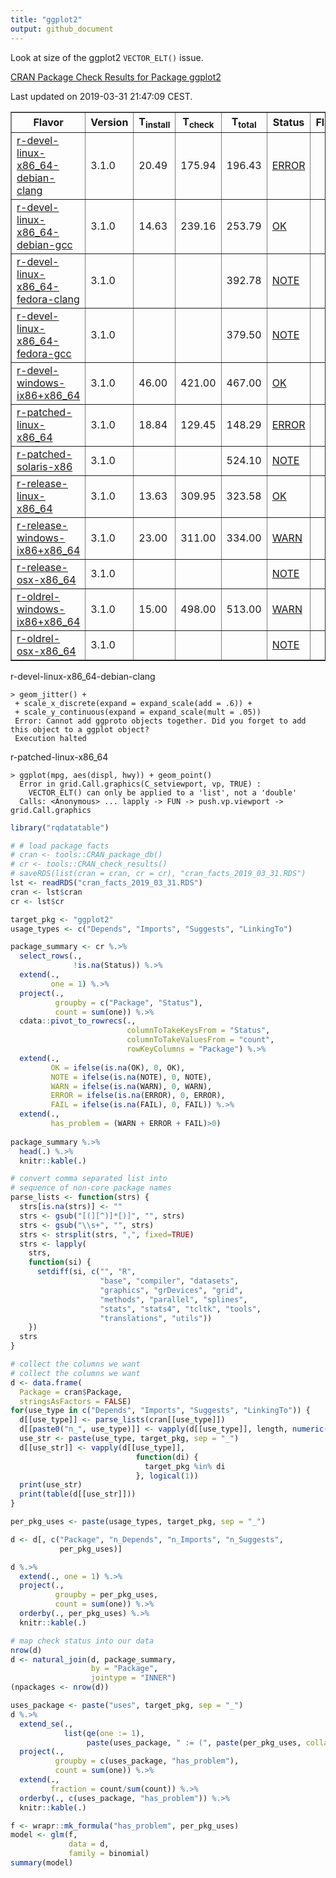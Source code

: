 ```yaml
---
title: "ggplot2"
output: github_document
---
```


Look at size of the ggplot2 `VECTOR_ELT()` issue.

[CRAN Package Check Results for Package ggplot2](https://cran.r-project.org/web/checks/check_results_ggplot2.html)

<p>
Last updated on 2019-03-31 21:47:09 CEST.
</p>
<table border="1" summary="CRAN check results for package ggplot2">
<tr> <th> Flavor </th> <th> Version </th> <th> T<sub>install</sub> </th> <th> T<sub>check</sub> </th> <th> T<sub>total</sub> </th> <th> Status </th> <th> Flags </th> </tr>
<tr> <td>  <a href="check_flavors.html#r-devel-linux-x86_64-debian-clang"> r-devel-linux-x86_64-debian-clang </a> </td> <td> 3.1.0 </td> <td class="r"> 20.49 </td> <td class="r"> 175.94 </td> <td class="r"> 196.43 </td> <td> <a href="https://www.R-project.org/nosvn/R.check/r-devel-linux-x86_64-debian-clang/ggplot2-00check.html"><span class="check_ko">ERROR</span></a> </td> <td>  </td> </tr>
<tr> <td>  <a href="check_flavors.html#r-devel-linux-x86_64-debian-gcc"> r-devel-linux-x86_64-debian-gcc </a> </td> <td> 3.1.0 </td> <td class="r"> 14.63 </td> <td class="r"> 239.16 </td> <td class="r"> 253.79 </td> <td> <a href="https://www.R-project.org/nosvn/R.check/r-devel-linux-x86_64-debian-gcc/ggplot2-00check.html"><span class="check_ok">OK</span></a> </td> <td>  </td> </tr>
<tr> <td>  <a href="check_flavors.html#r-devel-linux-x86_64-fedora-clang"> r-devel-linux-x86_64-fedora-clang </a> </td> <td> 3.1.0 </td> <td class="r">  </td> <td class="r">  </td> <td class="r"> 392.78 </td> <td> <a href="https://www.R-project.org/nosvn/R.check/r-devel-linux-x86_64-fedora-clang/ggplot2-00check.html">NOTE</a> </td> <td>  </td> </tr>
<tr> <td>  <a href="check_flavors.html#r-devel-linux-x86_64-fedora-gcc"> r-devel-linux-x86_64-fedora-gcc </a> </td> <td> 3.1.0 </td> <td class="r">  </td> <td class="r">  </td> <td class="r"> 379.50 </td> <td> <a href="https://www.R-project.org/nosvn/R.check/r-devel-linux-x86_64-fedora-gcc/ggplot2-00check.html">NOTE</a> </td> <td>  </td> </tr>
<tr> <td>  <a href="check_flavors.html#r-devel-windows-ix86_x86_64"> r-devel-windows-ix86+x86_64 </a> </td> <td> 3.1.0 </td> <td class="r"> 46.00 </td> <td class="r"> 421.00 </td> <td class="r"> 467.00 </td> <td> <a href="https://www.R-project.org/nosvn/R.check/r-devel-windows-ix86+x86_64/ggplot2-00check.html"><span class="check_ok">OK</span></a> </td> <td>  </td> </tr>
<tr> <td>  <a href="check_flavors.html#r-patched-linux-x86_64"> r-patched-linux-x86_64 </a> </td> <td> 3.1.0 </td> <td class="r"> 18.84 </td> <td class="r"> 129.45 </td> <td class="r"> 148.29 </td> <td> <a href="https://www.R-project.org/nosvn/R.check/r-patched-linux-x86_64/ggplot2-00check.html"><span class="check_ko">ERROR</span></a> </td> <td>  </td> </tr>
<tr> <td>  <a href="check_flavors.html#r-patched-solaris-x86"> r-patched-solaris-x86 </a> </td> <td> 3.1.0 </td> <td class="r">  </td> <td class="r">  </td> <td class="r"> 524.10 </td> <td> <a href="https://www.R-project.org/nosvn/R.check/r-patched-solaris-x86/ggplot2-00check.html">NOTE</a> </td> <td>  </td> </tr>
<tr> <td>  <a href="check_flavors.html#r-release-linux-x86_64"> r-release-linux-x86_64 </a> </td> <td> 3.1.0 </td> <td class="r"> 13.63 </td> <td class="r"> 309.95 </td> <td class="r"> 323.58 </td> <td> <a href="https://www.R-project.org/nosvn/R.check/r-release-linux-x86_64/ggplot2-00check.html"><span class="check_ok">OK</span></a> </td> <td>  </td> </tr>
<tr> <td>  <a href="check_flavors.html#r-release-windows-ix86_x86_64"> r-release-windows-ix86+x86_64 </a> </td> <td> 3.1.0 </td> <td class="r"> 23.00 </td> <td class="r"> 311.00 </td> <td class="r"> 334.00 </td> <td> <a href="https://www.R-project.org/nosvn/R.check/r-release-windows-ix86+x86_64/ggplot2-00check.html"><span class="check_ko">WARN</span></a> </td> <td>  </td> </tr>
<tr> <td>  <a href="check_flavors.html#r-release-osx-x86_64"> r-release-osx-x86_64 </a> </td> <td> 3.1.0 </td> <td class="r">  </td> <td class="r">  </td> <td class="r">  </td> <td> <a href="https://www.R-project.org/nosvn/R.check/r-release-osx-x86_64/ggplot2-00check.html">NOTE</a> </td> <td>  </td> </tr>
<tr> <td>  <a href="check_flavors.html#r-oldrel-windows-ix86_x86_64"> r-oldrel-windows-ix86+x86_64 </a> </td> <td> 3.1.0 </td> <td class="r"> 15.00 </td> <td class="r"> 498.00 </td> <td class="r"> 513.00 </td> <td> <a href="https://www.R-project.org/nosvn/R.check/r-oldrel-windows-ix86+x86_64/ggplot2-00check.html"><span class="check_ko">WARN</span></a> </td> <td>  </td> </tr>
<tr> <td>  <a href="check_flavors.html#r-oldrel-osx-x86_64"> r-oldrel-osx-x86_64 </a> </td> <td> 3.1.0 </td> <td class="r">  </td> <td class="r">  </td> <td class="r">  </td> <td> <a href="https://www.R-project.org/nosvn/R.check/r-oldrel-osx-x86_64/ggplot2-00check.html">NOTE</a> </td> <td>  </td> </tr>
</table>

r-devel-linux-x86_64-debian-clang

```
> geom_jitter() +
 + scale_x_discrete(expand = expand_scale(add = .6)) +
 + scale_y_continuous(expand = expand_scale(mult = .05))
 Error: Cannot add ggproto objects together. Did you forget to add this object to a ggplot object?
 Execution halted
```

r-patched-linux-x86_64

```
> ggplot(mpg, aes(displ, hwy)) + geom_point()
  Error in grid.Call.graphics(C_setviewport, vp, TRUE) : 
    VECTOR_ELT() can only be applied to a 'list', not a 'double'
  Calls: <Anonymous> ... lapply -> FUN -> push.vp.viewport -> grid.Call.graphics
```

```r
library("rqdatatable")

# # load package facts
# cran <- tools::CRAN_package_db()
# cr <- tools::CRAN_check_results()
# saveRDS(list(cran = cran, cr = cr), "cran_facts_2019_03_31.RDS")
lst <- readRDS("cran_facts_2019_03_31.RDS")
cran <- lst$cran
cr <- lst$cr
```


```r
target_pkg <- "ggplot2"
usage_types <- c("Depends", "Imports", "Suggests", "LinkingTo")
```

```r
package_summary <- cr %.>%
  select_rows(.,
              !is.na(Status)) %.>%
  extend(., 
         one = 1) %.>%
  project(.,
          groupby = c("Package", "Status"),
          count = sum(one)) %.>%
  cdata::pivot_to_rowrecs(., 
                          columnToTakeKeysFrom = "Status",
                          columnToTakeValuesFrom = "count",
                          rowKeyColumns = "Package") %.>%
  extend(.,
         OK = ifelse(is.na(OK), 0, OK),
         NOTE = ifelse(is.na(NOTE), 0, NOTE),
         WARN = ifelse(is.na(WARN), 0, WARN),
         ERROR = ifelse(is.na(ERROR), 0, ERROR),
         FAIL = ifelse(is.na(FAIL), 0, FAIL)) %.>%
  extend(.,
         has_problem = (WARN + ERROR + FAIL)>0)
  
package_summary %.>% 
  head(.) %.>%
  knitr::kable(.)

# convert comma separated list into
# sequence of non-core package names
parse_lists <- function(strs) {
  strs[is.na(strs)] <- ""
  strs <- gsub("[(][^)]*[)]", "", strs)
  strs <- gsub("\\s+", "", strs)
  strs <- strsplit(strs, ",", fixed=TRUE)
  strs <- lapply(
    strs,
    function(si) {
      setdiff(si, c("", "R", 
                    "base", "compiler", "datasets", 
                    "graphics", "grDevices", "grid",
                    "methods", "parallel", "splines", 
                    "stats", "stats4", "tcltk", "tools",
                    "translations", "utils"))
    })
  strs
}

# collect the columns we want
# collect the columns we want
d <- data.frame(
  Package = cran$Package,
  stringsAsFactors = FALSE)
for(use_type in c("Depends", "Imports", "Suggests", "LinkingTo")) {
  d[[use_type]] <- parse_lists(cran[[use_type]])
  d[[paste0("n_", use_type)]] <- vapply(d[[use_type]], length, numeric(1))
  use_str <- paste(use_type, target_pkg, sep = "_")
  d[[use_str]] <- vapply(d[[use_type]], 
                            function(di) {
                              target_pkg %in% di
                            }, logical(1))
  print(use_str)
  print(table(d[[use_str]]))
}

per_pkg_uses <- paste(usage_types, target_pkg, sep = "_")

d <- d[, c("Package", "n_Depends", "n_Imports", "n_Suggests",
           per_pkg_uses)]

d %.>%
  extend(., one = 1) %.>%
  project(., 
          groupby = per_pkg_uses,
          count = sum(one)) %.>% 
  orderby(., per_pkg_uses) %.>%
  knitr::kable(.)

# map check status into our data
nrow(d)
d <- natural_join(d, package_summary, 
                  by = "Package", 
                  jointype = "INNER")
(npackages <- nrow(d))

uses_package <- paste("uses", target_pkg, sep = "_")
d %.>%
  extend_se(., 
            list(qe(one := 1),
                 paste(uses_package, " := (", paste(per_pkg_uses, collapse = " + "), ")>0"))) %.>%
  project(., 
          groupby = c(uses_package, "has_problem"),
          count = sum(one)) %.>% 
  extend(., 
         fraction = count/sum(count)) %.>%
  orderby(., c(uses_package, "has_problem")) %.>%
  knitr::kable(.)

f <- wrapr::mk_formula("has_problem", per_pkg_uses)
model <- glm(f, 
             data = d, 
             family = binomial)
summary(model)
```
